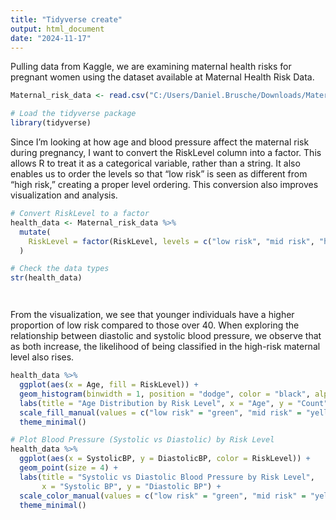 ---
title: "Tidyverse create"
output: html_document
date: "2024-11-17"
---
Pulling data from Kaggle, we are examining maternal health risks for pregnant women using the dataset available at Maternal Health Risk Data.
```{r setup, include=FALSE}
Maternal_risk_data <- read.csv("C:/Users/Daniel.Brusche/Downloads/Maternal Health Risk Data Set.csv")

# Load the tidyverse package
library(tidyverse)

```

Since I'm looking at how age and blood pressure affect the maternal risk during pregnancy, I want to convert the RiskLevel column into a factor. This allows R to treat it as a categorical variable, rather than a string. It also enables us to order the levels so that "low risk" is seen as different from "high risk," creating a proper level ordering. This conversion also improves visualization and analysis. 

```{r cars}

# Convert RiskLevel to a factor
health_data <- Maternal_risk_data %>%
  mutate(
    RiskLevel = factor(RiskLevel, levels = c("low risk", "mid risk", "high risk"))
  )

# Check the data types
str(health_data)




```

From the visualization, we see that younger individuals have a higher proportion of low risk compared to those over 40. When exploring the relationship between diastolic and systolic blood pressure, we observe that as both increase, the likelihood of being classified in the high-risk maternal level also rises.





```{r pressure1, echo=FALSE}
health_data %>%
  ggplot(aes(x = Age, fill = RiskLevel)) +
  geom_histogram(binwidth = 1, position = "dodge", color = "black", alpha = 0.7) +
  labs(title = "Age Distribution by Risk Level", x = "Age", y = "Count") +
  scale_fill_manual(values = c("low risk" = "green", "mid risk" = "yellow", "high risk" = "red")) +
  theme_minimal() 


```
```{r pressure, echo=FALSE}

# Plot Blood Pressure (Systolic vs Diastolic) by Risk Level
health_data %>%
  ggplot(aes(x = SystolicBP, y = DiastolicBP, color = RiskLevel)) +
  geom_point(size = 4) +
  labs(title = "Systolic vs Diastolic Blood Pressure by Risk Level",
       x = "Systolic BP", y = "Diastolic BP") +
  scale_color_manual(values = c("low risk" = "green", "mid risk" = "yellow", "high risk" = "red")) +
  theme_minimal()



```
